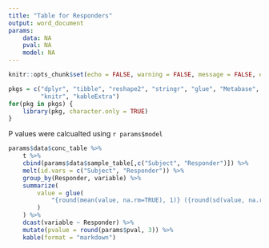 ```yaml
---
title: "Table for Responders"
output: word_document
params:
    data: NA
    pval: NA
    model: NA
---
```


```r
knitr::opts_chunk$set(echo = FALSE, warning = FALSE, message = FALSE, error = FALSE)
```

```r
pkgs = c("dplyr", "tibble", "reshape2", "stringr", "glue", "Metabase",
         "knitr", "kableExtra")
for(pkg in pkgs) {
    library(pkg, character.only = TRUE)
}
```

P values were calcualted using `r params$model`

```r
params$data$conc_table %>%
    t %>%
    cbind(params$data$sample_table[,c("Subject", "Responder")]) %>%
    melt(id.vars = c("Subject", "Responder")) %>%
    group_by(Responder, variable) %>%
    summarize(
        value = glue(
            "{round(mean(value, na.rm=TRUE), 1)} ({round(sd(value, na.rm=TRUE), 2)})"
        )
    ) %>%
    dcast(variable ~ Responder) %>%
    mutate(pvalue = round(params$pval, 3)) %>%
    kable(format = "markdown")
```


